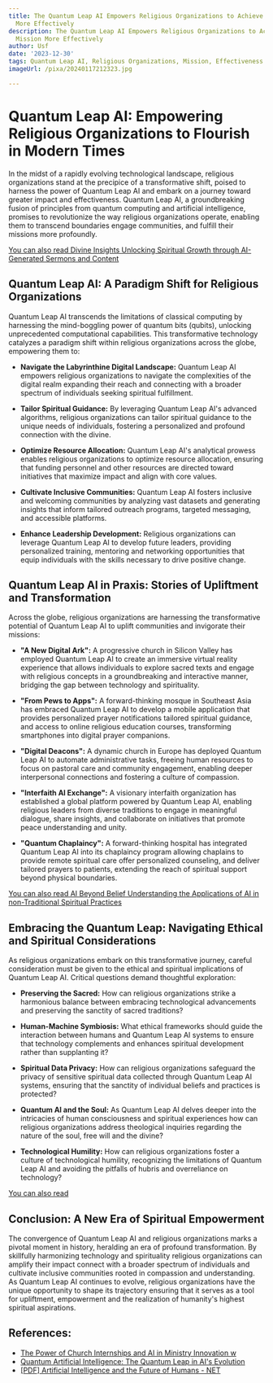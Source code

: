 ```yaml
---
title: The Quantum Leap AI Empowers Religious Organizations to Achieve Their Mission
  More Effectively
description: The Quantum Leap AI Empowers Religious Organizations to Achieve Their
  Mission More Effectively
author: Usf
date: '2023-12-30'
tags: Quantum Leap AI, Religious Organizations, Mission, Effectiveness
imageUrl: /pixa/20240117212323.jpg

---
```

# Quantum Leap AI: Empowering Religious  Organizations to Flourish in Modern Times 

In the  midst of a  rapidly evolving technological landscape, religious organizations stand at the precipice of a transformative shift, poised  to harness the power of Quantum Leap AI and embark on a journey toward greater impact and effectiveness. Quantum Leap AI, a  groundbreaking fusion of principles from quantum computing and artificial intelligence, promises to revolutionize the way religious organizations operate, enabling them to transcend boundaries engage communities, and fulfill their missions more profoundly.

[You can also read Divine Insights Unlocking Spiritual  Growth through  AI-Generated Sermons and Content](Divine%20Insights%20Unlocking%20Spiritual%20Growth%20through%20AI-Generated%20Sermons%20and%20Content)


## Quantum Leap AI: A Paradigm Shift  for Religious Organizations

Quantum Leap AI transcends the limitations of  classical computing by harnessing  the mind-boggling power of quantum bits (qubits), unlocking unprecedented computational capabilities.  This transformative technology catalyzes a paradigm shift within religious organizations across the globe,  empowering them to:

-  **Navigate  the Labyrinthine Digital Landscape:** Quantum Leap AI empowers religious  organizations to navigate the complexities  of the digital realm expanding their reach and connecting with a broader spectrum of individuals seeking spiritual  fulfillment.


- **Tailor Spiritual Guidance:** By leveraging Quantum Leap  AI's  advanced algorithms, religious organizations can tailor spiritual guidance to the unique needs of individuals, fostering  a personalized and profound  connection with the divine.


- **Optimize Resource Allocation:** Quantum Leap AI's analytical prowess enables religious organizations to optimize resource allocation, ensuring that funding personnel and other resources are directed toward initiatives that maximize impact and align with core values.


- **Cultivate Inclusive Communities:** Quantum Leap AI  fosters inclusive and welcoming communities by analyzing vast datasets and generating insights that inform tailored outreach programs, targeted messaging, and accessible platforms.


- **Enhance Leadership Development:** Religious organizations can leverage Quantum Leap AI  to develop future leaders, providing personalized  training, mentoring  and networking opportunities that equip individuals with  the skills necessary  to drive positive change.

## Quantum  Leap AI  in Praxis: Stories of Upliftment and Transformation 

Across the globe, religious  organizations  are harnessing the transformative potential of Quantum  Leap  AI to  uplift communities and invigorate their  missions:

- **"A New  Digital Ark":** A progressive church in Silicon Valley has employed Quantum Leap AI to create an immersive virtual reality experience that allows individuals to explore  sacred texts and engage with religious concepts in a groundbreaking and  interactive manner, bridging the gap between technology and spirituality.


- **"From  Pews to Apps":** A forward-thinking mosque in Southeast Asia has embraced Quantum Leap AI to develop a mobile application that provides personalized prayer notifications tailored  spiritual guidance, and access to online religious education courses, transforming smartphones into digital prayer companions.


- **"Digital Deacons":** A dynamic church in Europe has  deployed Quantum Leap AI to automate administrative  tasks, freeing human resources to focus on pastoral care and  community engagement, enabling deeper interpersonal connections and fostering a culture of compassion.


- **"Interfaith AI Exchange":** A visionary interfaith organization has established a global platform powered by  Quantum Leap AI, enabling religious leaders from diverse traditions to engage in meaningful dialogue, share insights, and collaborate on initiatives that promote peace understanding and unity.


- **"Quantum Chaplaincy":** A forward-thinking  hospital has integrated Quantum Leap AI into its chaplaincy program allowing chaplains to provide remote spiritual care offer personalized counseling, and deliver  tailored prayers to patients, extending the reach of spiritual support beyond physical boundaries.

[You  can also read AI Beyond Belief Understanding the Applications of AI in non-Traditional  Spiritual Practices](AI%20Beyond%20Belief%20Understanding%20the%20Applications%20of%20AI%20in%20non-Traditional%20Spiritual%20Practices)


## Embracing the Quantum Leap: Navigating  Ethical  and Spiritual Considerations

As religious organizations embark on this  transformative journey, careful consideration must be given to the ethical and spiritual implications of Quantum Leap AI. Critical questions demand thoughtful exploration:

- **Preserving the Sacred:** How can religious organizations strike a harmonious  balance between  embracing technological advancements  and preserving the sanctity of sacred traditions?


- **Human-Machine Symbiosis:** What  ethical frameworks should guide  the interaction between humans and Quantum Leap AI  systems to ensure that technology complements and enhances spiritual development  rather than supplanting it?


- **Spiritual Data Privacy:** How can religious organizations safeguard the privacy of sensitive spiritual data collected  through Quantum Leap AI  systems, ensuring that the  sanctity of individual beliefs and practices is  protected?


- **Quantum AI  and the  Soul:**  As Quantum Leap AI delves deeper into  the intricacies of human  consciousness and spiritual experiences how can religious organizations address theological  inquiries regarding the nature of the soul, free will and the divine?


- **Technological  Humility:** How can religious organizations foster a culture of technological humility, recognizing the limitations of Quantum Leap AI and avoiding the pitfalls of hubris and overreliance on technology?

[You  can also read ]()


## Conclusion: A New Era  of Spiritual Empowerment

The convergence of Quantum Leap AI and religious organizations marks  a pivotal moment in history, heralding  an era of  profound transformation. By skillfully  harmonizing technology and spirituality  religious organizations can amplify their impact connect with a broader spectrum  of individuals and  cultivate  inclusive communities rooted in compassion and  understanding. As  Quantum Leap AI continues to evolve, religious organizations have the  unique opportunity to shape its trajectory ensuring that it serves as  a tool for upliftment, empowerment and the realization of humanity's highest spiritual aspirations.

## References:
- [The Power of Church Internships and AI in Ministry Innovation w](https://get.tithe.ly/blog/the-power-of-church-internships-and-ai-in-ministry-innovation-w-ben-stapley)
- [Quantum Artificial Intelligence: The Quantum Leap in AI's Evolution](https://www.linkedin.com/pulse/quantum-artificial-intelligence-leap-ais-evolution-neil-sahota)
- [[PDF] Artificial Intelligence and the Future of Humans - NET](https://eloncdn.blob.core.windows.net/eu3/sites/964/2020/10/AI_and_the_Future_of_Humans_12_10_18.pdf)
